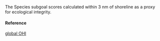 The Species subgoal scores calculated within 3 nm of shoreline as a proxy for ecological integrity.

#### Reference

[global OHI](http://www.oceanhealthindex.org/methodology/components)